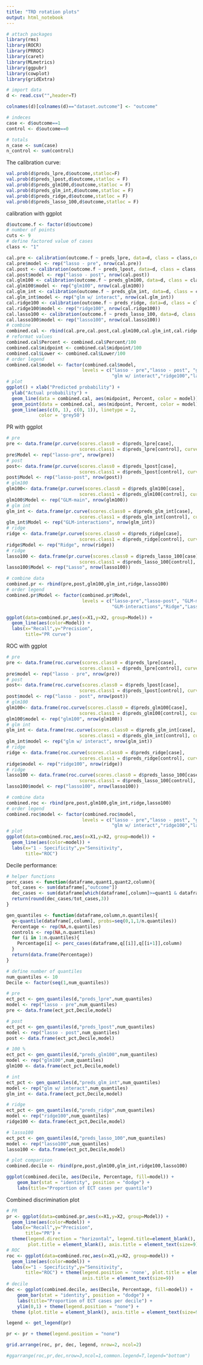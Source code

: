 ```yaml
---
title: "TRD rotation plots"
output: html_notebook
---
```

```r
# attach packages
library(rms)
library(ROCR)
library(PRROC)
library(caret)
library(MLmetrics)
library(ggpubr)
library(cowplot)
library(gridExtra)

# import data
d <- read.csv("",header=T)

colnames(d)[colnames(d)=="dataset.outcome"] <- "outcome"

# indeces
case <- d$outcome==1
control <- d$outcome==0

# totals
n_case <- sum(case)
n_control <- sum(control)
```
The calibration curve:
```r
val.prob(d$preds_lpre,d$outcome,statloc=F)
val.prob(d$preds_lpost,d$outcome,statloc = F)
val.prob(d$preds_glm100,d$outcome,statloc = F)
val.prob(d$preds_glm_int,d$outcome,statloc = F)
val.prob(d$preds_ridge,d$outcome,statloc = F)
val.prob(d$preds_lasso_100,d$outcome,statloc = F)
```
calibration with ggplot
```r
d$outcome.f <- factor(d$outcome)
# number of points
cuts <- 9
# define factored value of cases
class <- "1"

cal.pre <- calibration(outcome.f ~ preds_lpre, data=d, class = class,cuts=cuts)$data
cal.pre$model <- rep("lasso - pre", nrow(cal.pre))
cal.post <- calibration(outcome.f ~ preds_lpost, data=d, class = class,cuts=cuts)$data
cal.post$model <- rep("lasso - post", nrow(cal.post))
cal.glm100 <- calibration(outcome.f ~ preds_glm100, data=d, class = class,cuts=cuts)$data
cal.glm100$model <- rep("glm100", nrow(cal.glm100))
cal.glm_int <- calibration(outcome.f ~ preds_glm_int, data=d, class = class,cuts=cuts)$data
cal.glm_int$model <- rep("glm w/ interact", nrow(cal.glm_int))
cal.ridge100 <- calibration(outcome.f ~ preds_ridge, data=d, class = class,cuts=cuts)$data
cal.ridge100$model <- rep("ridge100", nrow(cal.ridge100))
cal.lasso100 <- calibration(outcome.f ~ preds_lasso_100, data=d, class = class,cuts=cuts)$data
cal.lasso100$model <- rep("lasso100", nrow(cal.lasso100))
# combine
combined.cal <- rbind(cal.pre,cal.post,cal.glm100,cal.glm_int,cal.ridge100,cal.lasso100)
# reformat values
combined.cal$Percent <- combined.cal$Percent/100
combined.cal$midpoint <- combined.cal$midpoint/100
combined.cal$Lower <- combined.cal$Lower/100
# order legend
combined.cal$model <- factor(combined.cal$model,
                            levels = c("lasso - pre","lasso - post", "glm100",
                                       "glm w/ interact","ridge100","lasso100"))
# plot
ggplot() + xlab("Predicted probability") +
  ylab("Actual probability") +
  geom_line(data = combined.cal, aes(midpoint, Percent, color = model)) +
  geom_point(data = combined.cal, aes(midpoint, Percent, color = model)) +
  geom_line(aes(c(0, 1), c(0, 1)), linetype = 2, 
            color = 'grey50')

```
PR with ggplot
```r
# pre
pre <- data.frame(pr.curve(scores.class0 = d$preds_lpre[case],
                           scores.class1 = d$preds_lpre[control], curve=T)$curve)
pre$Model <- rep("lasso-pre", nrow(pre))
# post
post<- data.frame(pr.curve(scores.class0 = d$preds_lpost[case],
                           scores.class1 = d$preds_lpost[control], curve=T)$curve)
post$Model <- rep("lasso-post", nrow(post))
# glm100
glm100<- data.frame(pr.curve(scores.class0 = d$preds_glm100[case],
                           scores.class1 = d$preds_glm100[control], curve=T)$curve)
glm100$Model <- rep("GLM-main", nrow(glm100))
# glm int
glm_int <- data.frame(pr.curve(scores.class0 = d$preds_glm_int[case],
                           scores.class1 = d$preds_glm_int[control], curve=T)$curve)
glm_int$Model <- rep("GLM-interactions", nrow(glm_int))
# ridge
ridge <- data.frame(pr.curve(scores.class0 = d$preds_ridge[case],
                           scores.class1 = d$preds_ridge[control], curve=T)$curve)
ridge$Model <- rep("Ridge", nrow(ridge))
# ridge
lasso100 <- data.frame(pr.curve(scores.class0 = d$preds_lasso_100[case],
                           scores.class1 = d$preds_lasso_100[control], curve=T)$curve)
lasso100$Model <- rep("Lasso", nrow(lasso100))

# combine data
combined.pr <- rbind(pre,post,glm100,glm_int,ridge,lasso100)
# order legend
combined.pr$Model <- factor(combined.pr$Model,
                            levels = c("lasso-pre","lasso-post", "GLM-main",
                                       "GLM-interactions","Ridge","Lasso"))

ggplot(data=combined.pr,aes(x=X1,y=X2, group=Model)) +
  geom_line(aes(color=Model)) +
  labs(x="Recall",y="Precision",
       title="PR curve")

```
ROC with ggplot
```r
# pre
pre <- data.frame(roc.curve(scores.class0 = d$preds_lpre[case],
                           scores.class1 = d$preds_lpre[control], curve=T)$curve)
pre$model <- rep("lasso - pre", nrow(pre))
# post
post<- data.frame(roc.curve(scores.class0 = d$preds_lpost[case],
                           scores.class1 = d$preds_lpost[control], curve=T)$curve)
post$model <- rep("lasso - post", nrow(post))
# glm100
glm100<- data.frame(roc.curve(scores.class0 = d$preds_glm100[case],
                           scores.class1 = d$preds_glm100[control], curve=T)$curve)
glm100$model <- rep("glm100", nrow(glm100))
# glm int
glm_int <- data.frame(roc.curve(scores.class0 = d$preds_glm_int[case],
                           scores.class1 = d$preds_glm_int[control], curve=T)$curve)
glm_int$model <- rep("glm w/ interact", nrow(glm_int))
# ridge
ridge <- data.frame(roc.curve(scores.class0 = d$preds_ridge[case],
                           scores.class1 = d$preds_ridge[control], curve=T)$curve)
ridge$model <- rep("ridge100", nrow(ridge))
# ridge
lasso100 <- data.frame(roc.curve(scores.class0 = d$preds_lasso_100[case],
                           scores.class1 = d$preds_lasso_100[control], curve=T)$curve)
lasso100$model <- rep("lasso100", nrow(lasso100))

# combine data
combined.roc <- rbind(pre,post,glm100,glm_int,ridge,lasso100)
# order legend
combined.roc$model <- factor(combined.roc$model,
                            levels = c("lasso - pre","lasso - post", "glm100",
                                       "glm w/ interact","ridge100","lasso100"))
# plot
ggplot(data=combined.roc,aes(x=X1,y=X2, group=model)) +
  geom_line(aes(color=model)) +
  labs(x="1 - Specificity",y="Sensitivity",
       title="ROC")

```
Decile performance:
```r
# helper functions
perc_cases <- function(dataframe,quant1,quant2,column){
  tot_cases <- sum(dataframe[,"outcome"])
  dec_cases <- sum(dataframe[which(dataframe[,column]>=quant1 & dataframe[,column]<quant2),"outcome"])
  return(round(dec_cases/tot_cases,3))
}

gen_quantiles <- function(dataframe,column,n.quantiles){
  q<-quantile(dataframe[,column], probs=seq(0,1,1/n.quantiles))
  Percentage <- rep(NA,n.quantiles)
  controls <- rep(NA,n.quantiles)
  for (i in 1:n.quantiles){
    Percentage[i] <- perc_cases(dataframe,q[[i]],q[[i+1]],column)
  }
  return(data.frame(Percentage))
}

# define number of quantiles
num_quantiles <- 10
Decile <- factor(seq(1,num_quantiles))

# pre
ect_pct <- gen_quantiles(d,"preds_lpre",num_quantiles)
model <- rep("lasso - pre",num_quantiles)
pre <- data.frame(ect_pct,Decile,model)

# post
ect_pct <- gen_quantiles(d,"preds_lpost",num_quantiles)
model <- rep("lasso - post",num_quantiles)
post <- data.frame(ect_pct,Decile,model)

# 100 %
ect_pct <- gen_quantiles(d,"preds_glm100",num_quantiles)
model <- rep("glm100",num_quantiles)
glm100 <- data.frame(ect_pct,Decile,model)

# int
ect_pct <- gen_quantiles(d,"preds_glm_int",num_quantiles)
model <- rep("glm w/ interact",num_quantiles)
glm_int <- data.frame(ect_pct,Decile,model)

# ridge
ect_pct <- gen_quantiles(d,"preds_ridge",num_quantiles)
model <- rep("ridge100",num_quantiles)
ridge100 <- data.frame(ect_pct,Decile,model)

# lasso100
ect_pct <- gen_quantiles(d,"preds_lasso_100",num_quantiles)
model <- rep("lasso100",num_quantiles)
lasso100 <- data.frame(ect_pct,Decile,model)

# plot comparison
combined.decile <- rbind(pre,post,glm100,glm_int,ridge100,lasso100)

ggplot(combined.decile, aes(Decile, Percentage, fill=model)) +
    geom_bar(stat = "identity", position = "dodge") +
    labs(title="Proportion of ECT cases per quantile")
```
Combined discrimination plot
```r
# PR
pr <- ggplot(data=combined.pr,aes(x=X1,y=X2, group=Model)) +
  geom_line(aes(color=Model)) +
  labs(x="Recall",y="Precision",
       title="PR") + 
  theme(legend.direction = "horizontal", legend.title=element_blank(),
        plot.title = element_blank(), axis.title = element_text(size=9))
# ROC
roc <- ggplot(data=combined.roc,aes(x=X1,y=X2, group=model)) +
  geom_line(aes(color=model)) +
  labs(x="1 - Specificity",y="Sensitivity",
       title="ROC") + theme(legend.position = 'none', plot.title = element_blank(),
                            axis.title = element_text(size=9))
# decile
dec <- ggplot(combined.decile, aes(Decile, Percentage, fill=model)) +
    geom_bar(stat = "identity", position = "dodge") +
    labs(title="Proportion of ECT cases per decile") +
    ylim(0,1) + theme(legend.position = "none") +
  theme (plot.title = element_blank(), axis.title = element_text(size=9))

legend <- get_legend(pr)

pr <- pr + theme(legend.position = "none")

grid.arrange(roc, pr, dec, legend, nrow=2, ncol=2)

#ggarrange(roc,pr,dec,nrow=3,ncol=1,common.legend=T,legend="bottom")
```